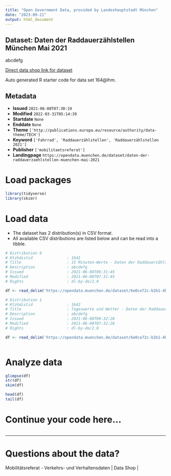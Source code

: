 ```yaml
---
title: "Open Government Data, provided by Landeshauptstadt München"
date: "2023-09-21"
output: html_document
---
```


## Dataset: Daten der Raddauerzählstellen München Mai 2021

abcdefg

[Direct data shop link for dataset](https://opendata.muenchen.de/dataset/164@lhm)

Auto generated R starter code for data set 164@lhm.

## Metadata

- **Issued** `2021-06-08T07:30:19`
- **Modified** `2022-03-31T05:14:39`
- **Startdate** `None`
- **Enddate** `None`
- **Theme** `['http://publications.europa.eu/resource/authority/data-theme/TECH']`
- **Keyword** `['Fahrrad', 'Raddauerzählstellen', 'Raddauerzählstellen 2021']`
- **Publisher** `['mobilitaetsreferat']`
- **Landingpage** `https://opendata.muenchen.de/dataset/daten-der-raddauerzaehlstellen-muenchen-mai-2021`


# Load packages

```r

library(tidyverse)
library(skimr)

```

# Load data

-   The dataset has 2 distribution(s) in CSV format.
-   All available CSV distributions are listed below and can be read into a tibble.

```r

# Distribution 0
# Ktzhdistid               : 1641
# Title                    : 15 Minuten-Werte - Daten der Raddauerzählstellen München Mai 2021
# Description              : abcdefg
# Issued                   : 2021-06-08T09:31:45
# Modified                 : 2021-06-08T07:31:45
# Rights                   : dl-by-de/2.0

df <- read_delim('https://opendata.muenchen.de/dataset/6e0ce72c-b2b1-4bab-bf7a-7b6113b827d5/resource/105dbf71-a2f7-4d70-993c-e7d92a05d7fb/download/rad20210515min.csv')

# Distribution 1
# Ktzhdistid               : 1642
# Title                    : Tageswerte und Wetter - Daten der Raddauerzählstellen München Mai 2021
# Description              : abcdefg
# Issued                   : 2021-06-08T09:32:28
# Modified                 : 2021-06-08T07:32:28
# Rights                   : dl-by-de/2.0

df <- read_delim('https://opendata.muenchen.de/dataset/6e0ce72c-b2b1-4bab-bf7a-7b6113b827d5/resource/75574efa-df26-42e5-b015-111c67058e0d/download/rad202105tage.csv')



```

# Analyze data

```r

glimpse(df)
str(df)
skim(df)

head(df)
tail(df)

```

# Continue your code here...

```r

```

------------------------------------------------------------------------

# Questions about the data?

Mobilitätsreferat - Verkehrs- und Verhaltensdaten | Data Shop | 
